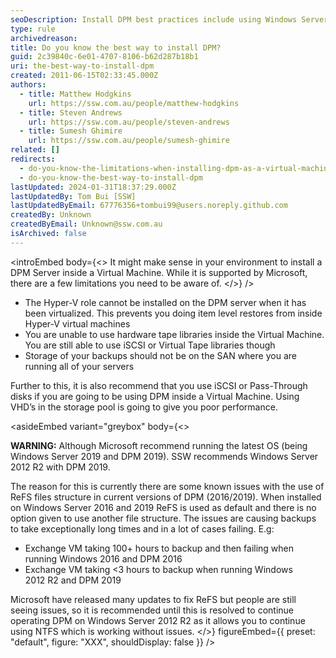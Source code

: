 ```yaml
---
seoDescription: Install DPM best practices include using Windows Server 2012 R2 to avoid ReFS file structure issues and ensure efficient backups.
type: rule
archivedreason:
title: Do you know the best way to install DPM?
guid: 2c39840c-6e01-4707-8106-b62d287b18b1
uri: the-best-way-to-install-dpm
created: 2011-06-15T02:33:45.000Z
authors:
  - title: Matthew Hodgkins
    url: https://ssw.com.au/people/matthew-hodgkins
  - title: Steven Andrews
    url: https://ssw.com.au/people/steven-andrews
  - title: Sumesh Ghimire
    url: https://ssw.com.au/people/sumesh-ghimire
related: []
redirects:
  - do-you-know-the-limitations-when-installing-dpm-as-a-virtual-machine
  - do-you-know-the-best-way-to-install-dpm
lastUpdated: 2024-01-31T18:37:29.000Z
lastUpdatedBy: Tom Bui [SSW]
lastUpdatedByEmail: 67776356+tombui99@users.noreply.github.com
createdBy: Unknown
createdByEmail: Unknown@ssw.com.au
isArchived: false
---
```


<introEmbed
  body={<>
It might make sense in your environment to install a DPM Server inside a Virtual Machine. While it is supported by Microsoft, there are a few limitations you need to be aware of.
  </>}
/>
- The Hyper-V role cannot be installed on the DPM server when it has been virtualized. This prevents you doing item level restores from inside Hyper-V virtual machines
- You are unable to use hardware tape libraries inside the Virtual Machine. You are still able to use iSCSI or Virtual Tape libraries though
- Storage of your backups should not be on the SAN where you are running all of your servers

Further to this, it is also recommend that you use iSCSI or Pass-Through disks if you are going to be using DPM inside a Virtual Machine. Using VHD’s in the storage pool is going to give you poor performance.

<asideEmbed
  variant="greybox"
  body={<>
    
**WARNING:** Although Microsoft recommend running the latest OS (being Windows Server 2019 and DPM 2019). SSW recommends Windows Server 2012 R2 with DPM 2019.

The reason for this is currently there are some known issues with the use of ReFS files structure in current versions of DPM (2016/2019). When installed on Windows Server 2016 and 2019 ReFS is used as default and there is no option given to use another file structure. The issues are causing backups to take exceptionally long times and in a lot of cases failing. E.g:

- Exchange VM taking 100+ hours to backup and then failing when running Windows 2016 and DPM 2016
- Exchange VM taking &lt;3 hours to backup when running Windows 2012 R2 and DPM 2019

Microsoft have released many updates to fix ReFS but people are still seeing issues, so it is recommended until this is resolved to continue operating DPM on Windows Server 2012 R2 as it allows you to continue using NTFS which is working without issues.
  </>}
  figureEmbed={{
    preset: "default",
    figure: "XXX",
    shouldDisplay: false
  }}
/>

